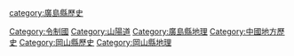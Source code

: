 {{catmore}}

[[Category:令制國|Category:令制國]]
[[Category:山陽道|Category:山陽道]]
[[category:廣島縣歷史|category:廣島縣歷史]]
[[Category:廣島縣地理|Category:廣島縣地理]]
[[Category:中國地方歷史|Category:中國地方歷史]]
[[Category:岡山縣歷史|Category:岡山縣歷史]]
[[Category:岡山縣地理|Category:岡山縣地理]]